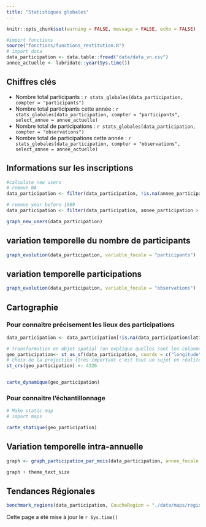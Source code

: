 ```yaml
---
title: "Statistiques globales"
---
```


```r
knitr::opts_chunk$set(warning = FALSE, message = FALSE, echo = FALSE) 

```

```r
#import functions
source("fonctions/functions_restitution.R")
# import data
data_participation <- data.table::fread("data/data_vn.csv")
annee_actuelle <- lubridate::year(Sys.time())
```

## Chiffres clés

- Nombre total participants : `r stats_globales(data_participation, compter = "participants")`
- Nombre total participants cette année : `r stats_globales(data_participation, compter = "participants", select_annee = annee_actuelle)`
- Nombre total de participations : `r stats_globales(data_participation, compter = "observations")`
- Nombre total de participations cette année : `r stats_globales(data_participation, compter = "observations", select_annee = annee_actuelle)`

## Informations sur les inscriptions

```r
#calculate new users
# remove NA
data_participation <- filter(data_participation, !is.na(annee_participation))

# remove year before 1989
data_participation <- filter(data_participation, annee_participation > 1989)

graph_new_users(data_participation)

```

## variation temporelle du nombre de participants


```r
graph_evolution(data_participation, variable_focale = "participants")


```

## variation temporelle participations

```r


graph_evolution(data_participation, variable_focale = "observations")

```

## Cartographie

### Pour connaitre précisement les lieux des participations

```r

data_participation <- data_participation[!is.na(data_participation$latitude),]

# transformation en objet spatial (on explique quelles sont les colonnes pour creer une "geometry")
geo_participation<- st_as_sf(data_participation, coords = c("longitude", "latitude"))
# choix de la projection (très important c'est tout un sujet en réalité)
st_crs(geo_participation) <- 4326


carte_dynamique(geo_participation)

```

### Pour connaitre l'échantillonnage

```r
# Make static map
# import maps

carte_statique(geo_participation)
```


## Variation temporelle intra-annuelle


```r
graph <- graph_participation_par_mois(data_participation, annee_focale = annee_actuelle)

graph + theme_text_size 
```


## Tendances Régionales

```r
benchmark_regions(data_participation, CoucheRegion = "./data/maps/region_shp/contours-geographiques-des-nouvelles-regions-metropole.shp")
```


Cette page a été mise à jour le `r Sys.time()`